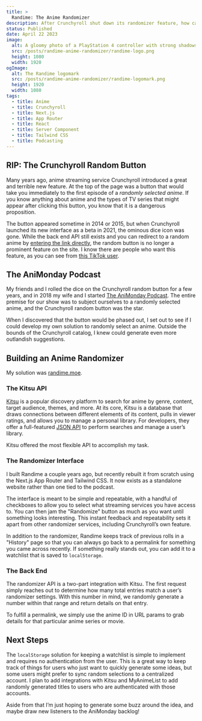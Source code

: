 ```yaml
---
title: >
  Randime: The Anime Randomizer
description: After Crunchyroll shut down its randomizer feature, how can The AniMonday Podcast continue watching random anime? Colin built his own anime randomizer to solve this simple problem.
status: Published
date: April 22 2023
image:
  alt: A gloomy photo of a PlayStation 4 controller with strong shadows and subtle orange and green lighting
  src: /posts/randime-anime-randomizer/randime-logo.png
  height: 1080
  width: 1920
ogImage:
  alt: The Randime logomark
  src: /posts/randime-anime-randomizer/randime-logomark.png
  height: 1920
  width: 1080
tags:
  - title: Anime
  - title: Crunchyroll
  - title: Next.js
  - title: App Router
  - title: React
  - title: Server Component
  - title: Tailwind CSS
  - title: Podcasting
---
```


## RIP: The Crunchyroll Random Button

Many years ago, anime streaming service Crunchyroll introduced a great and terrible new feature. At the top of the page was a button that would take you immediately to the first episode of a _randomly selected anime_. If you know anything about anime and the types of TV series that might appear after clicking this button, you know that it is a dangerous proposition.

The button appeared sometime in 2014 or 2015, but when Crunchyroll launched its new interface as a beta in 2021, the ominous dice icon was gone. While the back end API still exists and you can redirect to a random anime by [entering the link directly](https://www.crunchyroll.com/random/anime), the random button is no longer a prominent feature on the site. I know there are people who want this feature, as you can see from [this TikTok user](https://www.tiktok.com/@kazadasama/video/7203809839653408042).

## The AniMonday Podcast

My friends and I rolled the dice on the Crunchyroll random button for a few years, and in 2018 my wife and I started [The AniMonday Podcast](https://animonday.moe). The entire premise for our show was to subject ourselves to a randomly selected anime, and the Crunchyroll random button was the star.

When I discovered that the button would be phased out, I set out to see if I could develop my own solution to randomly select an anime. Outside the bounds of the Crunchyroll catalog, I knew could generate even more outlandish suggestions.

## Building an Anime Randomizer

My solution was [randime.moe](https://randime.moe).

### The Kitsu API

[Kitsu](https://kitsu.io/) is a popular discovery platform to search for anime by genre, content, target audience, themes, and more. At its core, Kitsu is a database that draws connections between different elements of its content, pulls in viewer ratings, and allows you to manage a personal library. For developers, they offer a full-featured [JSON API](https://kitsu.docs.apiary.io/) to perform searches and manage a user’s library.

Kitsu offered the most flexible API to accomplish my task.

### The Randomizer Interface

I built Randime a couple years ago, but recently rebuilt it from scratch using the Next.js App Router and Tailwind CSS. It now exists as a standalone website rather than one tied to the podcast.

The interface is meant to be simple and repeatable, with a handful of checkboxes to allow you to select what streaming services you have access to. You can then jam the "Randomize" button as much as you want until something looks interesting. This instant feedback and repeatability sets it apart from other randomizer services, including Crunchyroll’s own feature.

<Lightbox
  alt="A screenshot of the Randime randomizer. It displays the randomizer settings alongside a randomly generated title and its details. The anime chosen is Kiznaiver."
  height={1243}
  src="/posts/randime-anime-randomizer/screenshot-randomizer.png"
  width={1920}
/>

In addition to the randomizer, Randime keeps track of previous rolls in a "History" page so that you can always go back to a permalink for something you came across recently. If something really stands out, you can add it to a watchlist that is saved to `localStorage`.

<Lightbox
  alt="A screenshot of the Randime history page. It displays posters and titles of numerous anime series in a grid."
  height={1243}
  src="/posts/randime-anime-randomizer/screenshot-history.png"
  width={1920}
/>

### The Back End

The randomizer API is a two-part integration with Kitsu. The first request simply reaches out to determine how many total entries match a user’s randomizer settings. With this number in mind, we randomly generate a number within that range and return details on that entry.

To fulfill a permalink, we simply use the anime ID in URL params to grab details for that particular anime series or movie.

## Next Steps

The `localStorage` solution for keeping a watchlist is simple to implement and requires no authentication from the user. This is a great way to keep track of things for users who just want to quickly generate some ideas, but some users might prefer to sync random selections to a centralized account. I plan to add integrations with Kitsu and MyAnimeList to add randomly generated titles to users who are authenticated with those accounts.

Aside from that I’m just hoping to generate some buzz around the idea, and maybe draw new listeners to the AniMonday backlog!
